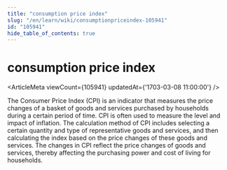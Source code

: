 ```yaml
---
title: "consumption price index"
slug: "/en/learn/wiki/consumptionpriceindex-105941"
id: "105941"
hide_table_of_contents: true
---
```



# consumption price index

<ArticleMeta viewCount={105941} updatedAt={'1703-03-08 11:00:00'} />

The Consumer Price Index (CPI) is an indicator that measures the price changes of a basket of goods and services purchased by households during a certain period of time. CPI is often used to measure the level and impact of inflation. The calculation method of CPI includes selecting a certain quantity and type of representative goods and services, and then calculating the index based on the price changes of these goods and services. The changes in CPI reflect the price changes of goods and services, thereby affecting the purchasing power and cost of living for households.
